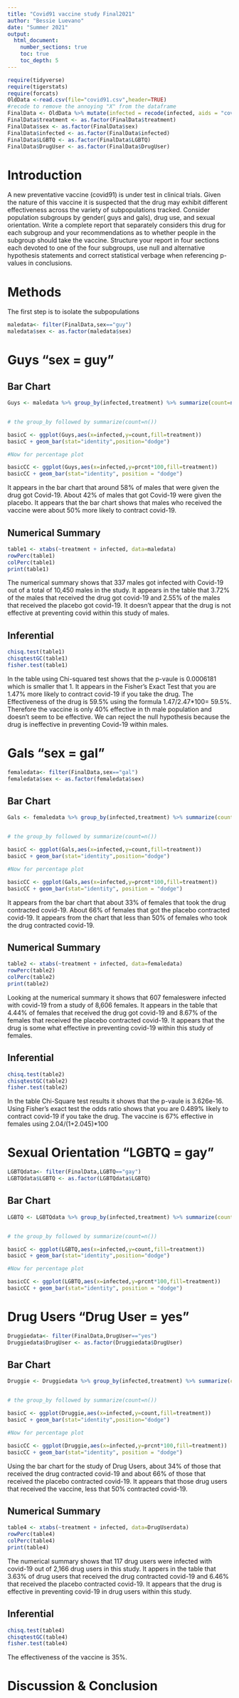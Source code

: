 ```yaml
---
title: "Covid91 vaccine study Final2021"
author: "Bessie Luevano"
date: "Summer 2021"
output: 
  html_document:
    number_sections: true
    toc: true
    toc_depth: 5
---
```


```r
require(tidyverse)
require(tigerstats)
require(forcats)
OldData <-read.csv(file="covid91.csv",header=TRUE)
#recode to remove the annoying "X" from the dataframe
FinalData <- OldData %>% mutate(infected = recode(infected, aids = "covid", none = "OK" )) %>% select(-one_of("X"))
FinalData$treatment <- as.factor(FinalData$treatment)
FinalData$sex <- as.factor(FinalData$sex)
FinalData$infected <- as.factor(FinalData$infected)
FinalData$LGBTQ <- as.factor(FinalData$LGBTQ)
FinalData$DrugUser <- as.factor(FinalData$DrugUser)
```

# Introduction

A new  preventative vaccine (covid91) is under test in clinical trials. Given the nature of this vaccine it is suspected that the drug may exhibit different effectiveness across the variety of subpopulations tracked. Consider population subgroups by gender( guys and gals), drug use, and sexual orientation. Write a complete report that separately considers this drug for each subgroup and your recommendations as to whether people in the subgroup should take the vaccine. Structure your report in four sections each devoted to one of the four subgroups, use null and alternative hypothesis statements and correct statistical verbage when referencing p-values in conclusions.

# Methods

The first step is to isolate the subpopulations
```r
maledata<- filter(FinalData,sex=="guy")
maledata$sex <- as.factor(maledata$sex)
```


# Guys "sex = guy"

## Bar Chart 

```r
Guys <- maledata %>% group_by(infected,treatment) %>% summarize(count=n()) %>% mutate(prcnt=count/sum(count))


# the group_by followed by summarize(count=n())

basicC <- ggplot(Guys,aes(x=infected,y=count,fill=treatment))
basicC + geom_bar(stat="identity",position="dodge")

#Now for percentage plot

basicCC <- ggplot(Guys,aes(x=infected,y=prcnt*100,fill=treatment)) 
basicCC + geom_bar(stat="identity", position = "dodge")
```

It appears in the bar chart that around 58% of males that were given the drug got Covid-19. About 42% of males that got Covid-19 were given the placebo. It appears that the bar chart shows that males who received the vaccine were about 50% more likely to contract covid-19. 

## Numerical Summary

```r
table1 <- xtabs(~treatment + infected, data=maledata)
rowPerc(table1)
colPerc(table1)
print(table1)
```

The numerical summary shows that 337 males got infected with Covid-19 out of a total of 10,450 males in the study. It appears in the table that 3.72% of the males that received the drug got covid-19 and 2.55% of the males that received the placebo got covid-19. It doesn't appear that the drug is not effective at preventing covid within this study of males.

## Inferential  

```r
chisq.test(table1)
chisqtestGC(table1)
fisher.test(table1)
```

In the table using Chi-squared test shows that the p-vaule is 0.0006181 which is smaller that 1. It appears in the Fisher's Exact Test that you are 1.47% more likely to contract covid-19 if you take the drug. The Effectiveness of the drug is 59.5% using the formula 1.47/2.47*100= 59.5%. Therefore the vaccine is only 40% effective in th male population and doesn't seem to be effective. We can reject the null hypothesis because the drug is ineffective in preventing Covid-19 within males. 

# Gals "sex = gal"

```r
femaledata<- filter(FinalData,sex=="gal")
femaledata$sex <- as.factor(femaledata$sex)
```

## Bar Chart 

```r
Gals <- femaledata %>% group_by(infected,treatment) %>% summarize(count=n()) %>% mutate(prcnt=count/sum(count))


# the group_by followed by summarize(count=n())

basicC <- ggplot(Gals,aes(x=infected,y=count,fill=treatment))
basicC + geom_bar(stat="identity",position="dodge")

#Now for percentage plot

basicCC <- ggplot(Gals,aes(x=infected,y=prcnt*100,fill=treatment)) 
basicCC + geom_bar(stat="identity", position = "dodge")
```

It appears from the bar chart that about 33% of females that took the drug contracted covid-19. About 66% of females that got the placebo contracted covid-19. It appears from the chart that less than 50% of females who took the drug contracted covid-19.

## Numerical Summary

```r
table2 <- xtabs(~treatment + infected, data=femaledata)
rowPerc(table2)
colPerc(table2)
print(table2)
```

Looking at the numerical summary it shows that 607 femaleswere infected with covid-19 from a study of 8,606 females. It appears in the table that 4.44% of females that received the drug got covid-19 and 8.67% of the females that received the placebo contracted covid-19. It appears that the drug is some what effective in preventing covid-19 within this study of females. 

## Inferential

```r
chisq.test(table2)
chisqtestGC(table2)
fisher.test(table2)
```

In the table Chi-Square test results it shows that the p-vaule is 3.626e-16. Using Fisher's exact test the odds ratio shows that you are 0.489% likely to contract covid-19 if you take the drug. The vaccine is 67% effective in females using 2.04/(1+2.045)*100

# Sexual Orientation "LGBTQ = gay"

```r
LGBTQdata<- filter(FinalData,LGBTQ=="gay")
LGBTQdata$LGBTQ <- as.factor(LGBTQdata$LGBTQ)
```

## Bar Chart 

```r
LGBTQ <- LGBTQdata %>% group_by(infected,treatment) %>% summarize(count=n()) %>% mutate(prcnt=count/sum(count))


# the group_by followed by summarize(count=n())

basicC <- ggplot(LGBTQ,aes(x=infected,y=count,fill=treatment))
basicC + geom_bar(stat="identity",position="dodge")

#Now for percentage plot

basicCC <- ggplot(LGBTQ,aes(x=infected,y=prcnt*100,fill=treatment)) 
basicCC + geom_bar(stat="identity", position = "dodge")
```


# Drug Users "Drug User = yes"

```r
Druggiedata<- filter(FinalData,DrugUser=="yes")
Druggiedata$DrugUser <- as.factor(Druggiedata$DrugUser)
```

## Bar Chart 

```r
Druggie <- Druggiedata %>% group_by(infected,treatment) %>% summarize(count=n()) %>% mutate(prcnt=count/sum(count))


# the group_by followed by summarize(count=n())

basicC <- ggplot(Druggie,aes(x=infected,y=count,fill=treatment))
basicC + geom_bar(stat="identity",position="dodge")

#Now for percentage plot

basicCC <- ggplot(Druggie,aes(x=infected,y=prcnt*100,fill=treatment)) 
basicCC + geom_bar(stat="identity", position = "dodge")
```

Using the bar chart for the study of Drug Users, about 34% of those that received the drug contracted covid-19 and about 66% of those that received the placebo contracted covid-19. It appears that those drug users that received the vaccine, less that 50% contracted covid-19.

## Numerical Summary

```r
table4 <- xtabs(~treatment + infected, data=DrugUserdata)
rowPerc(table4)
colPerc(table4)
print(table4)
```

The numerical summary shows that 117 drug users were infected with covid-19 out of 2,166 drug users in this study. It appers in the table that 3.63% of drug users that received the drug contracted covid-19 and 6.46% that received the placebo contracted covid-19. It appears that the drug is effective in preventing covid-19 in drug users within this study.

## Inferential

```r
chisq.test(table4)
chisqtestGC(table4)
fisher.test(table4)
```

The effectiveness of the vaccine is 35%.



# Discussion & Conclusion











